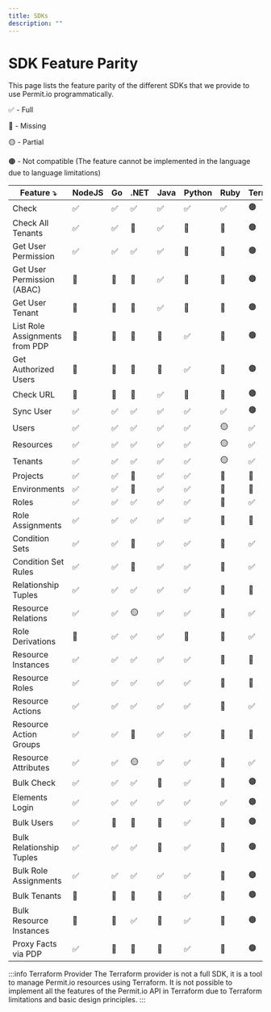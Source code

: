 ```yaml
---
title: SDKs
description: ""
---
```



# SDK Feature Parity

This page lists the feature parity of the different SDKs that we provide to use Permit.io programmatically.

✅ - Full

🔴 - Missing

🟡 - Partial

🟤 - Not compatible (The feature cannot be implemented in the language due to language limitations)

| Feature ⤵                | NodeJS | Go | .NET | Java | Python | Ruby | Terraform |
|--------------------------| --- | --- | --- | --- | --- | --- | --- |
| Check                    | ✅  | ✅  | ✅  | ✅  | ✅  | ✅ | 🟤 |
| Check All Tenants        | ✅  | ✅  | 🔴 | ✅  | 🔴 | 🔴 | 🟤 |
| Get User Permission      | ✅  | ✅  | ✅ | ✅  | 🔴 | 🔴 | 🟤 |
| Get User Permission (ABAC) | 🔴  | 🔴  | 🔴 | ✅  | 🔴 | 🔴 | 🟤 |
| Get User Tenant          | 🔴 | 🔴 | 🔴 | ✅  | 🔴 | 🔴 | 🟤 |
| List Role Assignments from PDP | 🔴 | 🔴 | 🔴 | 🔴 | ✅ | 🔴 | 🟤 |
| Get Authorized Users | 🔴 | 🔴 | 🔴 | 🔴 | ✅ | 🔴 | 🟤 |
| Check URL                | 🔴 | 🔴 | 🔴 | ✅  | 🔴 | 🔴 | 🟤 |
| Sync User                | ✅  | ✅  | ✅  | ✅  | ✅  | ✅ | 🟤 |
| Users                    | ✅  | ✅  | ✅  | ✅  | ✅  | 🟡 | ✅ |
| Resources                | ✅  | ✅  | ✅  | ✅  | ✅  | 🟡 | ✅ |
| Tenants                  | ✅  | ✅  | ✅  | ✅  | ✅  | 🟡 | ✅ |
| Projects                 | ✅  | ✅  | 🔴 | ✅  | ✅  | 🔴 | 🔴  |
| Environments             | ✅  | ✅  | 🔴 | ✅  | ✅  | 🔴 | 🔴  |
| Roles                    | ✅  | ✅  | ✅  | ✅  | ✅  | 🔴 | ✅ |
| Role Assignments         | ✅  | ✅  | ✅  | ✅  | ✅  | 🔴 | 🔴  |
| Condition Sets           | ✅  | ✅  | 🔴 | ✅  | ✅  | 🔴 | ✅ |
| Condition Set Rules      | ✅  | ✅  | 🔴 | ✅  | ✅  | 🔴 | ✅ |
| Relationship Tuples      | ✅  | ✅  | ✅ | ✅  | ✅  | 🔴 | 🔴  |
| Resource Relations       | ✅  | ✅  | 🟡 | ✅  | ✅  | 🔴 | ✅ |
| Role Derivations         | 🔴 | ✅  | ✅ | ✅ | 🔴 | 🔴 | ✅ |
| Resource Instances       | ✅  | ✅  | ✅ | ✅  | ✅  | 🔴 | 🔴  |
| Resource Roles           | ✅  | ✅  | ✅ | ✅  | ✅  | 🔴 | 🔴  |
| Resource Actions         | ✅  | ✅  | ✅ | ✅  | ✅  | 🔴 | ✅ |
| Resource Action Groups   | ✅ | ✅  | 🔴 | ✅  | ✅  | 🔴 | 🔴  |
| Resource Attributes      | ✅  | ✅  | 🟡 | ✅  | ✅  | 🔴 | ✅ |
| Bulk Check               | ✅  | ✅  | ✅ | 🔴 | ✅  | 🔴 | 🟤 |
| Elements Login           | ✅  | ✅  | ✅  | ✅  | ✅  | ✅ | 🟤 |
| Bulk Users               | ✅ | 🔴 | 🔴 | 🔴 | ✅  | 🔴 | 🟤 |
| Bulk Relationship Tuples | ✅  | ✅  | ✅ | 🔴 | ✅  | 🔴 | 🟤 |
| Bulk Role Assignments    | ✅  | ✅  | ✅ | ✅  | ✅  | 🔴 | 🟤 |
| Bulk Tenants             | 🔴 | 🔴 | 🔴 | 🔴 | ✅  | 🔴 | 🟤 |
| Bulk Resource Instances  | 🔴 | 🔴 | ✅ | 🔴 | ✅  | 🔴 | 🟤 |
| Proxy Facts via PDP      | ✅  | 🔴  | 🔴  | 🔴  | ✅  | 🔴 | 🟤 |

:::info Terraform Provider
The Terraform provider is not a full SDK, it is a tool to manage Permit.io resources using Terraform. It is not possible to implement all the features of the Permit.io API in Terraform due to Terraform limitations and basic design principles.
:::
